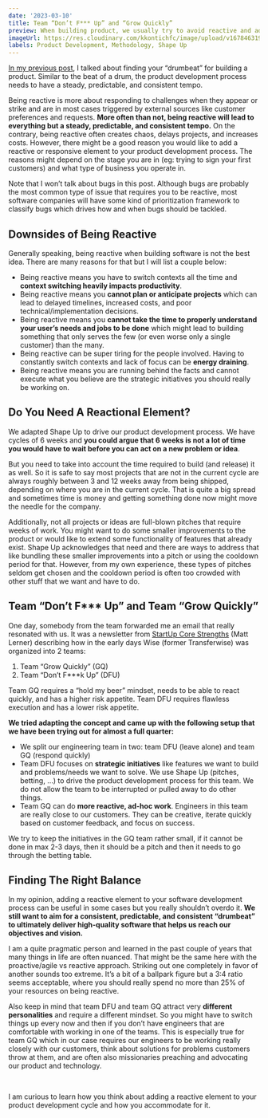 ```yaml
---
date: '2023-03-10'
title: Team “Don’t F*** Up” and “Grow Quickly”
preview: When building product, we usually try to avoid reactive and ad-hoc work as it is an expensive distraction from what you are currently working on and the future you might have planned ahead. However, sometimes you might feel there is a need to add a “reactional” or responsive element to your product development process.
imageUrl: https://res.cloudinary.com/kkontichfc/image/upload/v1678463199/nckhell/dfu_and_gq.jpg
labels: Product Development, Methodology, Shape Up
---
```


[In my previous post](https://www.nckhell.com/post/finding-your-drumbeat-with-shape-up), I talked about finding your “drumbeat” for building a product. Similar to the beat of a drum, the product development process needs to have a steady, predictable, and consistent tempo.

Being reactive is more about responding to challenges when they appear or strike and are in most cases triggered by external sources like customer preferences and requests. **More often than not, being reactive will lead to everything but a steady, predictable, and consistent tempo.** On the contrary, being reactive often creates chaos, delays projects, and increases costs. However, there might be a good reason you would like to add a reactive or responsive element to your product development process. The reasons might depend on the stage you are in (eg: trying to sign your first customers) and what type of business you operate in.

Note that I won’t talk about bugs in this post. Although bugs are probably the most common type of issue that requires you to be reactive, most software companies will have some kind of prioritization framework to classify bugs which drives how and when bugs should be tackled.

## Downsides of Being Reactive

Generally speaking, being reactive when building software is not the best idea. There are many reasons for that but I will list a couple below:

- Being reactive means you have to switch contexts all the time and **context switching heavily impacts productivity**.
- Being reactive means you **cannot plan or anticipate projects** which can lead to delayed timelines, increased costs, and poor technical/implementation decisions.
- Being reactive means you **cannot take the time to properly understand your user’s needs and jobs to be done** which might lead to building something that only serves the few (or even worse only a single customer) than the many.
- Being reactive can be super tiring for the people involved. Having to constantly switch contexts and lack of focus can be **energy draining**.
- Being reactive means you are running behind the facts and cannot execute what you believe are the strategic initiatives you should really be working on.

## Do You Need A Reactional Element?

We adapted Shape Up to drive our product development process. We have cycles of 6 weeks and **you could argue that 6 weeks is not a lot of time you would have to wait before you can act on a new problem or idea**.

But you need to take into account the time required to build (and release) it as well. So it is safe to say most projects that are not in the current cycle are always roughly between 3 and 12 weeks away from being shipped, depending on where you are in the current cycle. That is quite a big spread and sometimes time is money and getting something done now might move the needle for the company.

Additionally, not all projects or ideas are full-blown pitches that require weeks of work. You might want to do some smaller improvements to the product or would like to extend some functionality of features that already exist. Shape Up acknowledges that need and there are ways to address that like bundling these smaller improvements into a pitch or using the cooldown period for that. However, from my own experience, these types of pitches seldom get chosen and the cooldown period is often too crowded with other stuff that we want and have to do.

## Team “Don’t F\*\*\* Up” and Team “Grow Quickly”

One day, somebody from the team forwarded me an email that really resonated with us. It was a newsletter from [StartUp Core Strengths](https://www.startupcorestrengths.com/team) (Matt Lerner) describing how in the early days Wise (former Transferwise) was organized into 2 teams:

1. Team “Grow Quickly” (GQ)
2. Team “Don’t F\*\*\*k Up” (DFU)

Team GQ requires a “hold my beer” mindset, needs to be able to react quickly, and has a higher risk appetite. Team DFU requires flawless execution and has a lower risk appetite.

**We tried adapting the concept and came up with the following setup that we have been trying out for almost a full quarter:**

- We split our engineering team in two: team DFU (leave alone) and team GQ (respond quickly)
- Team DFU focuses on **strategic initiatives** like features we want to build and problems/needs we want to solve. We use Shape Up (pitches, betting, …) to drive the product development process for this team. We do not allow the team to be interrupted or pulled away to do other things.
- Team GQ can do **more reactive, ad-hoc work**. Engineers in this team are really close to our customers. They can be creative, iterate quickly based on customer feedback, and focus on success.

We try to keep the initiatives in the GQ team rather small, if it cannot be done in max 2-3 days, then it should be a pitch and then it needs to go through the betting table.

## Finding The Right Balance

In my opinion, adding a reactive element to your software development process can be useful in some cases but you really shouldn’t overdo it. **We still want to aim for a consistent, predictable, and consistent “drumbeat” to ultimately deliver high-quality software that helps us reach our objectives and vision.**

I am a quite pragmatic person and learned in the past couple of years that many things in life are often nuanced. That might be the same here with the proactive/agile vs reactive approach. Striking out one completely in favor of another sounds too extreme. It’s a bit of a ballpark figure but a 3:4 ratio seems acceptable, where you should really spend no more than 25% of your resources on being reactive.

Also keep in mind that team DFU and team GQ attract very **different personalities** and require a different mindset. So you might have to switch things up every now and then if you don’t have engineers that are comfortable with working in one of the teams. This is especially true for team GQ which in our case requires our engineers to be working really closely with our customers, think about solutions for problems customers throw at them, and are often also missionaries preaching and advocating our product and technology.

<br />

I am curious to learn how you think about adding a reactive element to your product development cycle and how you accommodate for it.
